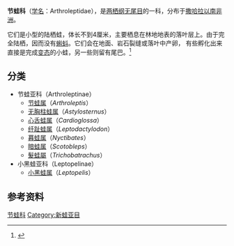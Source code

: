 {{NoteTA|G1=LS}}
{{Automatic taxobox
| name = 节蛙科
| image = Arthroleptis wahlbergii.jpg
| image_width = 250px
| image_caption = [[沃尔节蛙|沃尔节蛙]]
| taxon = Arthroleptidae
| authority = [[George_Jackson_Mivart|Mivart]], 1869
| type_species = 
| subdivision_ranks = 属
| subdivision = 参见内文
}}
'''节蛙科'''（[[学名|学名]]：Arthroleptidae），是[[两栖纲|两栖纲]][[无尾目|无尾目]]的一科，分布于[[撒哈拉以南非洲|撒哈拉以南非洲]]。

它们是小型的陆栖蛙，体长不到4厘米，主要栖息在林地地表的落叶层上。由于完全陆栖，因而没有[[蝌蚪|蝌蚪]]。它们会在地面、岩石裂缝或落叶中产卵， 有些孵化出来直接是完成[[变态_(生物)|变态]]的小蛙，另一些则留有尾巴。<ref name=EoR>{{cite book |editor=Cogger, H.G. & Zweifel, R.G.|author= Zweifel, Robert G.|year=1998|title=Encyclopedia of Reptiles and Amphibians|url=https://archive.org/details/encyclopediaofre0000unse_h2i0|publisher= Academic Press|location=San Diego|isbn= 0-12-178560-2|page= [https://archive.org/details/encyclopediaofre0000unse_h2i0/page/101 101]}}</ref>

== 分类 ==
* 节蛙亚科（Arthroleptinae）
** [[节蛙属|节蛙属]]（''Arthroleptis''）
** [[无胸柱蛙属|无胸柱蛙属]]（''Astylosternus''）
** [[心舌蛙属|心舌蛙属]]（''Cardioglossa''）
** [[纤趾蛙属|纤趾蛙属]]（''Leptodactylodon''）
** [[暮蛙属|暮蛙属]]（''Nyctibates''）
** [[暗蛙属|暗蛙属]]（''Scotobleps''）
** [[壯髮蛙|髮蛙屬]]（''Trichobatrachus''）
* 小黑蛙亚科（Leptopelinae）
** [[小黑蛙属|小黑蛙属]]（''Leptopelis''）

== 参考资料 ==
{{reflist}}

{{无尾目}}
{{Taxonbar|from=Q55455}}

[[Category:节蛙科|]]
[[Category:新蛙亚目|Category:新蛙亚目]]